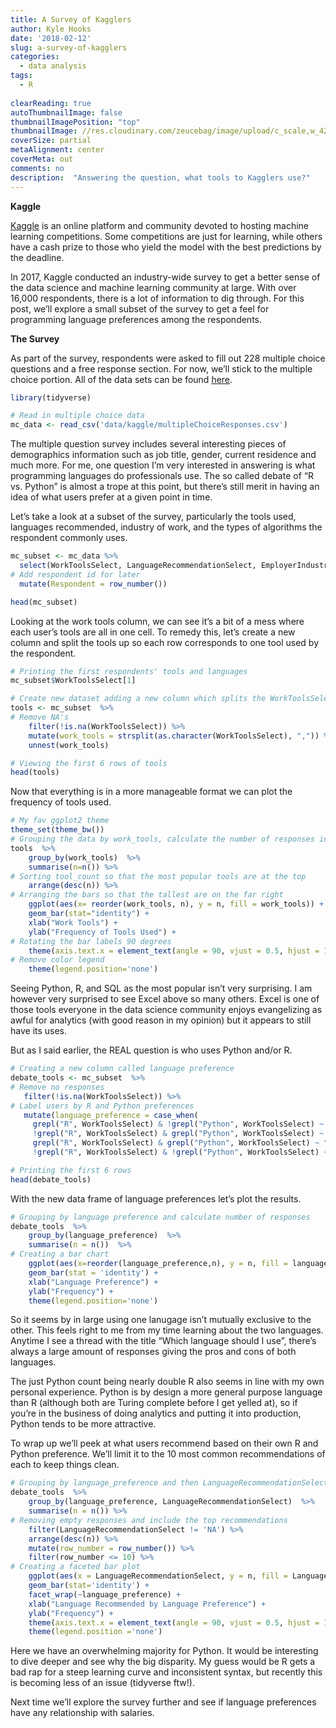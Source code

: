 ```yaml
---
title: A Survey of Kagglers
author: Kyle Hooks
date: '2018-02-12'
slug: a-survey-of-kagglers
categories:
  - data analysis
tags:
  - R
  
clearReading: true
autoThumbnailImage: false
thumbnailImagePosition: "top"
thumbnailImage: //res.cloudinary.com/zeucebag/image/upload/c_scale,w_421/a_360/v1518447856/20180212_095241_cokjks.jpg
coverSize: partial
metaAlignment: center
coverMeta: out
comments: no
description:  "Answering the question, what tools to Kagglers use?"
---
```


**Kaggle**

[Kaggle](https://www.kaggle.com/) is an online platform and community devoted to hosting machine learning competitions. Some competitions are just for learning, while others have a cash prize to those who yield the model with the best predictions by the deadline.

In 2017, Kaggle conducted an industry-wide survey to get a better sense of the data science and machine learning community at large. With over 16,000 respondents, there is a lot of information to dig through. For this post, we'll explore a small subset of the survey to get a feel for programming language preferences among the respondents.

**The Survey**

As part of the survey, respondents were asked to fill out 228 multiple choice questions and a free response section. For now, we'll stick to the multiple choice portion. All of the data sets can be found [here](https://www.kaggle.com/kaggle/kaggle-survey-2017/data).


```r
library(tidyverse)

# Read in multiple choice data 
mc_data <- read_csv('data/kaggle/multipleChoiceResponses.csv')

```

The multiple question survey includes several interesting pieces of demographics information such as job title, gender, current residence and much more. For me, one question I'm very interested in answering is what programming languages do professionals use. The so called debate of "R vs. Python" is almost a trope at this point, but there's still merit in having an idea of what users prefer at a given point in time.


Let's take a look at a subset of the survey, particularly the tools used, languages recommended, industry of work, and the types of algorithms the respondent commonly uses.

```r
mc_subset <- mc_data %>%
  select(WorkToolsSelect, LanguageRecommendationSelect, EmployerIndustry, WorkAlgorithmsSelect) %>%
# Add respondent id for later
  mutate(Respondent = row_number())

head(mc_subset)
```

Looking at the work tools column, we can see it's a bit of a mess where each user's tools are all in one cell. To remedy this, let's create a new column and split the tools up so each row corresponds to one tool used by the respondent.

```r
# Printing the first respondents' tools and languages
mc_subset$WorkToolsSelect[1]

# Create new dataset adding a new column which splits the WorkToolsSelect column at the commas and unnests the new column
tools <- mc_subset  %>% 
# Remove NA's
    filter(!is.na(WorkToolsSelect)) %>%
    mutate(work_tools = strsplit(as.character(WorkToolsSelect), ",")) %>%
    unnest(work_tools)

# Viewing the first 6 rows of tools
head(tools)
```

Now that everything is in a more manageable format we can plot the frequency of tools used.
```r
# My fav ggplot2 theme
theme_set(theme_bw())
# Grouping the data by work_tools, calculate the number of responses in each group
tools  %>% 
    group_by(work_tools)  %>% 
    summarise(n=n()) %>%
# Sorting tool_count so that the most popular tools are at the top
    arrange(desc(n)) %>%
# Arranging the bars so that the tallest are on the far right
    ggplot(aes(x= reorder(work_tools, n), y = n, fill = work_tools)) + 
    geom_bar(stat="identity") +
    xlab("Work Tools") +
    ylab("Frequency of Tools Used") +
# Rotating the bar labels 90 degrees
    theme(axis.text.x = element_text(angle = 90, vjust = 0.5, hjust = 1))  + 
# Remove color legend
    theme(legend.position='none')
```
Seeing Python, R, and SQL as the most popular isn't very surprising. I am however very surprised to see Excel above so many others. Excel is one of those tools everyone in the data science community enjoys evangelizing as awful for analytics (with good reason in my opinion) but it appears to still have its uses.

But as I said earlier, the REAL question is who uses Python and/or R.
```r
# Creating a new column called language preference
debate_tools <- mc_subset  %>% 
# Remove no responses
   filter(!is.na(WorkToolsSelect)) %>%
# Label users by R and Python preferences
   mutate(language_preference = case_when(
     grepl("R", WorkToolsSelect) & !grepl("Python", WorkToolsSelect) ~ "R",
     !grepl("R", WorkToolsSelect) & grepl("Python", WorkToolsSelect) ~ "Python",
     grepl("R", WorkToolsSelect) & grepl("Python", WorkToolsSelect) ~ "Both",
     !grepl("R", WorkToolsSelect) & !grepl("Python", WorkToolsSelect) ~ "Neither"))

# Printing the first 6 rows
head(debate_tools)
```

With the new data frame of language preferences let's plot the results.
```r
# Grouping by language preference and calculate number of responses
debate_tools  %>% 
    group_by(language_preference)  %>% 
    summarise(n = n())  %>% 
# Creating a bar chart
    ggplot(aes(x=reorder(language_preference,n), y = n, fill = language_preference)) + 
    geom_bar(stat = 'identity') + 
    xlab("Language Preference") +
    ylab("Frequency") +
    theme(legend.position='none')
```

So it seems by in large using one lanugage isn't mutually exclusive to the other. This feels right to me from my time learning about the two languages. Anytime I see a thread with the title "Which language should I use", there's always a large amount of responses giving the pros and cons of both languages. 

The just Python count being nearly double R also seems in line with my own personal experience. Python is by design a more general purpose language than R (although both are Turing complete before I get yelled at), so if you're in the business of doing analytics and putting it into production, Python tends to be more attractive.

To wrap up we'll peek at what users recommend based on their own R and Python preference. We'll limit it to the 10 most common recommendations of each to keep things clean.
```r
# Grouping by language_preference and then LanguageRecommendationSelect
debate_tools  %>% 
    group_by(language_preference, LanguageRecommendationSelect)  %>% 
    summarise(n = n()) %>%
# Removing empty responses and include the top recommendations
    filter(LanguageRecommendationSelect != 'NA') %>%
    arrange(desc(n)) %>%
    mutate(row_number = row_number()) %>%
    filter(row_number <= 10) %>%
# Creating a faceted bar plot
    ggplot(aes(x = LanguageRecommendationSelect, y = n, fill = LanguageRecommendationSelect)) + 
    geom_bar(stat='identity') + 
    facet_wrap(~language_preference) + 
    xlab("Language Recommended by Language Preference") +
    ylab("Frequency") +
    theme(axis.text.x = element_text(angle = 90, vjust = 0.5, hjust = 1)) +
    theme(legend.position ='none')
```

Here we have an overwhelming majority for Python. It would be interesting to dive deeper and see why the big disparity. My guess would be R gets a bad rap for a steep learning curve and inconsistent syntax, but recently this is becoming less of an issue (tidyverse ftw!).

Next time we'll explore the survey further and see if language preferences have any relationship with salaries.